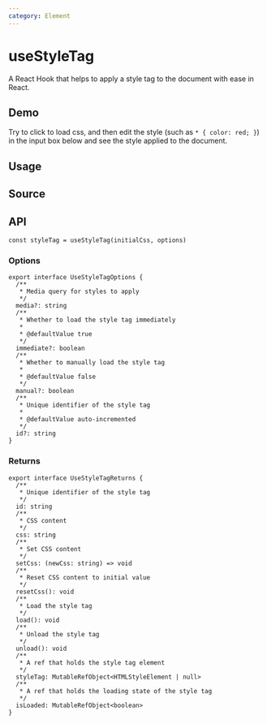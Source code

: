 ```yaml
---
category: Element
---
```


# useStyleTag


<HooksType category="Element" />

A React Hook that helps to apply a style tag to the document with ease in React.

## Demo

Try to click to load css, and then edit the style (such as `* { color: red; }`) in the input box below and see the style applied to the document.


<App />

## Usage



## Source


<Source />

## API

```tsx
const styleTag = useStyleTag(initialCss, options)
```

### Options

```tsx
export interface UseStyleTagOptions {
  /**
   * Media query for styles to apply
   */
  media?: string
  /**
   * Whether to load the style tag immediately
   *
   * @defaultValue true
   */
  immediate?: boolean
  /**
   * Whether to manually load the style tag
   *
   * @defaultValue false
   */
  manual?: boolean
  /**
   * Unique identifier of the style tag
   *
   * @defaultValue auto-incremented
   */
  id?: string
}
```

### Returns

```tsx
export interface UseStyleTagReturns {
  /**
   * Unique identifier of the style tag
   */
  id: string
  /**
   * CSS content
   */
  css: string
  /**
   * Set CSS content
   */
  setCss: (newCss: string) => void
  /**
   * Reset CSS content to initial value
   */
  resetCss(): void
  /**
   * Load the style tag
   */
  load(): void
  /**
   * Unload the style tag
   */
  unload(): void
  /**
   * A ref that holds the style tag element
   */
  styleTag: MutableRefObject<HTMLStyleElement | null>
  /**
   * A ref that holds the loading state of the style tag
   */
  isLoaded: MutableRefObject<boolean>
}
```
